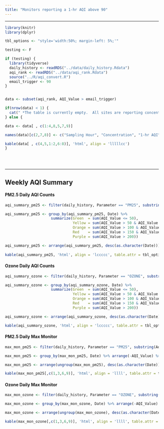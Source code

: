 ```yaml
---
title: "Monitors reporting a 1-hr AQI above 90"
---  
```


<style>
  body {margin-left: 0px;}
  .main-container {max-width: 1350px;}
  tr:nth-child(even){background-color: #e9e9e9;}
  tr:nth-child(odd){background-color: #FFF;}
</style>

<script type="text/JavaScript">
  setTimeout(function() { window.location=window.location;}, 350000);
</script>

<hr> 


<div class = "orange">
```r
library(knitr)
library(dplyr)

tbl_options <- "style='width:50%; margin-left: 5%;'"

testing <- F

if (testing) {
  library(tidyverse)
  daily_history <- readRDS("../data/daily_history.Rdata")
  aqi_rank <- readRDS("../data/aqi_rank.Rdata")
  source("../R/aqi_convert.R")
  email_trigger <- 90
}


data <- subset(aqi_rank, AQI_Value > email_trigger) 

if(nrow(data) < 1) {
  cat(" *The table is currently empty.  All sites are reporting concentrations at or below a 1-hr AQI of 90.")
} else {

data <- data[ , c(1:4,8,5,7,9)]

names(data)[c(2,7,8)] <- c("Sampling Hour", "Concentration", "1-hr AQI")

kable(data[ , c(4,5,1:2,6:8)], 'html', align = 'lllllcc')
}
 
```
</div>


<br> <hr>

## Weekly AQI Summary
#### PM2.5 Daily AQI Counts
```r
aqi_summary_pm25 <- filter(daily_history, Parameter == "PM25", substring(AqsID, 1, 2) == '27')

aqi_summary_pm25 <- group_by(aqi_summary_pm25, Date) %>% 
                     summarize(Green  = sum(AQI_Value <= 50),
                               Yellow = sum(AQI_Value > 50 & AQI_Value <= 100),
                               Orange = sum(AQI_Value > 100 & AQI_Value <=150),
                               Red    = sum(AQI_Value > 150 & AQI_Value <= 200),
                               Purple = sum(AQI_Value > 200))

aqi_summary_pm25 <- arrange(aqi_summary_pm25, desc(as.character(Date)))
                                                         
kable(aqi_summary_pm25, 'html', align = 'lccccc', table.attr = tbl_options)

```

#### Ozone Daily AQI Counts
```r
aqi_summary_ozone <- filter(daily_history, Parameter == "OZONE", substring(AqsID, 1, 2) == '27')

aqi_summary_ozone <- group_by(aqi_summary_ozone, Date) %>% 
                     summarize(Green  = sum(AQI_Value <= 50),
                               Yellow = sum(AQI_Value > 50 & AQI_Value <= 100),
                               Orange = sum(AQI_Value > 100 & AQI_Value <=150),
                               Red    = sum(AQI_Value > 150 & AQI_Value <= 200),
                               Purple = sum(AQI_Value > 200))

aqi_summary_ozone <- arrange(aqi_summary_ozone, desc(as.character(Date)))

kable(aqi_summary_ozone, 'html', align = 'lccccc', table.attr = tbl_options)

```

#### PM2.5 Daily Max Monitor
```r
max_mon_pm25 <- filter(daily_history, Parameter == "PM25", substring(AqsID, 1, 2) == '27')

max_mon_pm25 <- group_by(max_mon_pm25, Date) %>% arrange(-AQI_Value) %>% slice(1) 

max_mon_pm25 <- arrange(ungroup(max_mon_pm25), desc(as.character(Date)))

kable(max_mon_pm25[,c(1,3,6,9)], 'html', align = 'llll', table.attr = tbl_options)

```

#### Ozone Daily Max Monitor
```r
max_mon_ozone <- filter(daily_history, Parameter == "OZONE", substring(AqsID, 1, 2) == '27')

max_mon_ozone <- group_by(max_mon_ozone, Date) %>% arrange(-AQI_Value) %>% slice(1) 

max_mon_ozone <- arrange(ungroup(max_mon_ozone), desc(as.character(Date)))

kable(max_mon_ozone[,c(1,3,6,9)], 'html', align = 'llll', table.attr = tbl_options)

```




